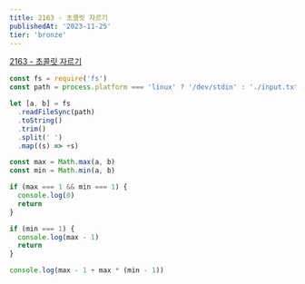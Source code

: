```yaml
---
title: 2163 - 초콜릿 자르기
publishedAt: '2023-11-25'
tier: 'bronze'
---
```


<Callout emoji='✔️'>[2163 - 초콜릿 자르기](https://www.acmicpc.net/problem/2163)</Callout>

```js title="solution"
const fs = require('fs')
const path = process.platform === 'linux' ? '/dev/stdin' : './input.txt'

let [a, b] = fs
  .readFileSync(path)
  .toString()
  .trim()
  .split(' ')
  .map((s) => +s)

const max = Math.max(a, b)
const min = Math.min(a, b)

if (max === 1 && min === 1) {
  console.log(0)
  return
}

if (min === 1) {
  console.log(max - 1)
  return
}

console.log(max - 1 + max * (min - 1))
```
